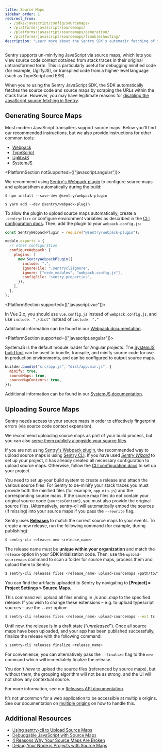 ```yaml
---
title: Source Maps
sidebar_order: 1
redirect_from:
  - /sdks/javascript/config/sourcemaps/
  - /platforms/javascript/sourcemaps/
  - /platforms/javascript/sourcemaps/generation/
  - /platforms/javascript/sourcemaps/troubleshooting/
description: "Learn more about the Sentry SDK's automatic fetching of source code and source maps by scraping the URLs within the stack trace."
---
```


Sentry supports un-minifying JavaScript via source maps, which lets you view source code context obtained from stack traces in their original untransformed form. This is particularly useful for debugging minified code (for example, UglifyJS), or transpiled code from a higher-level language (such as TypeScript and ES6).

<Note><markdown>

When you're using the Sentry JavaScript SDK, the SDK automatically fetches the source code and source maps by scraping the URLs within the stack trace. However, you may have legitimate reasons for [disabling the JavaScript source fetching in Sentry](https://blog.sentry.io/2018/07/17/source-code-fetching).

</markdown></Note>

## Generating Source Maps

Most modern JavaScript transpilers support source maps. Below you'll find our recommended instructions, but we also provide instructions for other common tools:

- [Webpack](tools/webpack/)
- [TypeScript](tools/typescript/)
- [UglifyJS](tools/uglifyjs/)
- [SystemJS](tools/systemjs/)

<PlatformSection notSupported={["javascript.angular"]}><markdown>

We recommend using [Sentry's Webpack plugin](https://github.com/getsentry/sentry-webpack-plugin) to configure source maps and uploadsthem automatically during the build:

```shell {tabTitle:npm}
$ npm install --save-dev @sentry/webpack-plugin
```

```shell {tabTitle:yarn}
$ yarn add --dev @sentry/webpack-plugin
```

To allow the plugin to upload source maps automatically, create a `.sentryclirc` or configure environment variables as described in the [CLI configuration docs](/cli/configuration/). Then, add the plugin to your `webpack.config.js`:

```javascript {filename:webpack.config.js}
const SentryWebpackPlugin = require("@sentry/webpack-plugin");

module.exports = {
  // other configuration
  configureWebpack: {
    plugins: [
      new SentryWebpackPlugin({
        include: ".",
        ignoreFile: ".sentrycliignore",
        ignore: ["node_modules", "webpack.config.js"],
        configFile: "sentry.properties",
      }),
    ],
  },
};
```

<PlatformSection supported={["javascript.vue"]}>

In Vue 2.x, you should use `vue.config.js` instead of `webpack.config.js`, and use `include: "./dist"` instead of `include: "."`

</PlatformSection>

Additional information can be found in our [Webpack documentation](tools/webpack/).

</markdown></PlatformSection>

<PlatformSection supported={["javascript.angular"]}><markdown>

SystemJS is the default module loader for Angular projects. The [SystemJS build tool](https://github.com/systemjs/builder) can be used to bundle, transpile, and minify source code for use in production environments, and can be configured to output source maps.

```javascript
builder.bundle("src/app.js", "dist/app.min.js", {
  minify: true,
  sourceMaps: true,
  sourceMapContents: true,
});
```

Additional information can be found in our [SystemJS documentation](tools/systemjs/).

</markdown></PlatformSection>

## Uploading Source Maps

Sentry needs access to your source maps in order to effectively fingerprint errors (via source code context expansion).

We recommend uploading source maps as part of your build process, but you can also [serve them publicly alongside your source files](hosting-publicly/).

<Note><markdown>

If you are not using [Sentry's Webpack plugin](tools/webpack/), the recommended way to upload source maps is using [Sentry CLI](/cli/). If you have used [_Sentry Wizard_](https://github.com/getsentry/sentry-wizard) to set up your project, it has already created all necessary configuration to upload source maps. Otherwise, follow the [CLI configuration docs](/cli/configuration/) to set up your project.

</markdown></Note>

You need to set up your build system to create a release and attach the various source files. For Sentry to de-minify your stack traces you must provide both the minified files (for example, `app.min.js`) and the corresponding source maps. If the source map files do not contain your original source code (`sourcesContent`), you must also provide the original source files. (Alternatively, sentry-cli will automatically embed the sources (if missing) into your source maps if you pass the `--rewrite` flag.

Sentry uses [**Releases**](/workflow/releases/) to match the correct source maps to your events. To create a new release, run the following command (for example, during publishing):

```bash
$ sentry-cli releases new <release_name>
```

<Note><markdown>

The release name must be **unique within your organization** and match the `release` option in your SDK initialization code. Then, use the `upload-sourcemaps` command to scan a folder for source maps, process them and upload them to Sentry.

</markdown></Note>

```bash
$ sentry-cli releases files <release_name> upload-sourcemaps /path/to/files
```

<Note><markdown>

You can find the artifacts uploaded to Sentry by navigating to **[Project] » Project Settings » Source Maps**.

</markdown></Note>

This command will upload all files ending in _.js_ and _.map_ to the specified release. If you wish to change these extensions – e.g. to upload typescript sources – use the `--ext` option:

```bash
$ sentry-cli releases files <release_name> upload-sourcemaps --ext ts --ext map /path/to/files
```

Until now, the release is in a draft state (“_unreleased_”). Once all source maps have been uploaded, and your app has been published successfully, finalize the release with the following command:

```bash
$ sentry-cli releases finalize <release_name>
```

For convenience, you can alternatively pass the `--finalize` flag to the `new` command which will immediately finalize the release.

You don't _have_ to upload the source files (referenced by source maps), but without them, the grouping algorithm will not be as strong, and the UI will not show any contextual source.

For more information, see our [Releases API documentation](/api/releases/).

It’s not uncommon for a web application to be accessible at multiple origins. See our documentation on [multiple origins](multiple-origins/) on how to handle this.

## Additional Resources

- [Using sentry-cli to Upload Source Maps](/cli/releases/#sentry-cli-sourcemaps)
- [Debuggable JavaScript with Source Maps](http://blog.sentry.io/2015/10/29/debuggable-javascript-with-source-maps.html)
- [4 Reasons Why Your Source Maps Are Broken](https://blog.sentry.io/2018/10/18/4-reasons-why-your-source-maps-are-broken)
- [Debug Your Node.js Projects with Source Maps](https://blog.sentry.io/2019/02/20/debug-node-source-maps)
